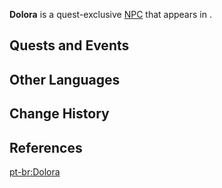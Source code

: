 {{Meta
<!-- Remove this template after adding the missing info -->
|missing_NPC_profile  = yes
}}
{{Character Infobox
|type             = Quest NPC
|image            = NPC Dolora.png
|realname         = <!-- Optional, if different from in-game name -->
|deceased         = <!-- Past (for deceased prior to events of the game) or free response -->
|region           = Fontaine
|location         = Fontaine
|affiliation      = 
|title            = 

|ancestry         = <!-- Clan/family -->
|father           = 
|mother           = 
|spouse           = 
|sibling          = 
|child            = 
|relative         = 

|voiceEN          = 
|voiceCN          = 
|voiceJP          = [https://www.81produce.co.jp/dcms_plusdb/index.php/item?cell003=%E3%81%82%E8%A1%8C&label=1&page=3&cell004=&name=%E5%A4%A7%E6%A3%AE%E3%80%80%E3%81%93%E3%81%93%E3%82%8D&id=437 Oomori Kokoro ({{ja|大森こころ}})]<ref name="Oomori Kokoro">Twitter: [https://twitter.com/omori_cocoro/status/1691804271183057154 JP VA Self Announcement] ([https://web.archive.org/web/20230825084138/https://twitter.com/omori_cocoro/status/1691804271183057154 Archived])</ref>
|voiceKR          = 
|dialoguereward   = 
}}
'''Dolora''' is a quest-exclusive [[NPC]] that appears in {{Quest|The Magician's Secret}}.
<!--
==Location==
{{subst:#tag:gallery|
NPC Location {{subst:#titleparts:{{subst:PAGENAME}}}}.png{{subst:!}}{{subst:#titleparts:{{subst:PAGENAME}}}}'s location
NPC Location {{subst:#titleparts:{{subst:PAGENAME}}}} Context.png{{subst:!}}Additional context
}}

==Profile==

===Appearance===
Keep appearance section short and concise. Limit to 2 paragraphs with 3-4 sentences each.
''(To be added.)''
-->
==Quests and Events==
{{Quests and Events}}
<!--
==Idle Quotes==
{{Dialogue Start}}
: {{DIcon|Idle}} {{Tx}}
:: {{A|VO {{subst:PAGENAME}} 01.ogg}} "{{Tx}}"
{{Dialogue End}}

==Dialogue==
{{Dialogue Start}}
:'''{{subst:PAGENAME}}:''' 
:{{DIcon}}
{{Dialogue End}}
--><!--
==Event Dialogue==
===Event Name===
{{Dialogue Start}}
:'''{{subst:PAGENAME}}:'''
{{Dialogue End}}
-->
==Other Languages==
{{Other Languages|default_hidden=1
|en      = Dolora
|zhs     = 多洛拉
|zhs_rm  = Duōluòlā
|zht     = 多洛拉
|zht_rm  = Duōluòlā
|ja      = ドローラ
|ja_rm   = Doroora
|ko      = 돌로라
|es      = Dolora
|fr      = Dolora
|ru      = Долора
|th      = Dolora
|vi      = Dolora
|de      = Dolora
|id      = Dolora
|pt      = Dolora
|tr      = Dolora
|it      = Dolora
}}

==Change History==
{{Change History|4.0}}

==References==
{{Reflist}}

[[pt-br:Dolora]]